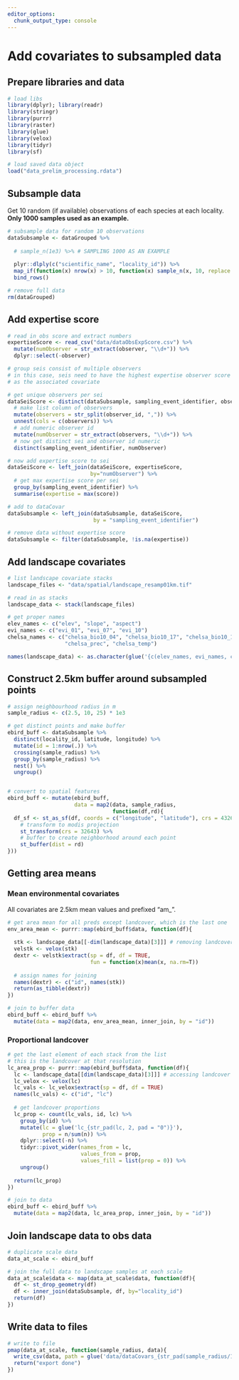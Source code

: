 ```yaml
---
editor_options: 
  chunk_output_type: console
---
```


# Add covariates to subsampled data

## Prepare libraries and data

```r

# load libs
library(dplyr); library(readr)
library(stringr)
library(purrr)
library(raster)
library(glue)
library(velox)
library(tidyr)
library(sf)

# load saved data object
load("data_prelim_processing.rdata")
```

## Subsample data

Get 10 random (if available) observations of each species at each locality.
**Only 1000 samples used as an example.**

```r
# subsample data for random 10 observations
dataSubsample <- dataGrouped %>%
  
  # sample_n(1e3) %>% # SAMPLING 1000 AS AN EXAMPLE
  
  plyr::dlply(c("scientific_name", "locality_id")) %>% 
  map_if(function(x) nrow(x) > 10, function(x) sample_n(x, 10, replace = FALSE)) %>% 
  bind_rows()

# remove full data
rm(dataGrouped)
```

## Add expertise score

```r
# read in obs score and extract numbers
expertiseScore <- read_csv("data/dataObsExpScore.csv") %>% 
  mutate(numObserver = str_extract(observer, "\\d+")) %>% 
  dplyr::select(-observer)

# group seis consist of multiple observers
# in this case, seis need to have the highest expertise observer score
# as the associated covariate

# get unique observers per sei
dataSeiScore <- distinct(dataSubsample, sampling_event_identifier, observer_id) %>% 
  # make list column of observers
  mutate(observers = str_split(observer_id, ",")) %>% 
  unnest(cols = c(observers)) %>% 
  # add numeric observer id
  mutate(numObserver = str_extract(observers, "\\d+")) %>% 
  # now get distinct sei and observer id numeric
  distinct(sampling_event_identifier, numObserver)

# now add expertise score to sei
dataSeiScore <- left_join(dataSeiScore, expertiseScore,
                          by="numObserver") %>% 
  # get max expertise score per sei
  group_by(sampling_event_identifier) %>% 
  summarise(expertise = max(score))

# add to dataCovar
dataSubsample <- left_join(dataSubsample, dataSeiScore, 
                           by = "sampling_event_identifier")

# remove data without expertise score
dataSubsample <- filter(dataSubsample, !is.na(expertise))

```

## Add landscape covariates

```r

# list landscape covariate stacks
landscape_files <- "data/spatial/landscape_resamp01km.tif"

# read in as stacks
landscape_data <- stack(landscape_files)

# get proper names
elev_names <- c("elev", "slope", "aspect")
evi_names <- c("evi_01", "evi_07", "evi_10")
chelsa_names <- c("chelsa_bio10_04", "chelsa_bio10_17", "chelsa_bio10_18",
                  "chelsa_prec", "chelsa_temp")

names(landscape_data) <- as.character(glue('{c(elev_names, evi_names, chelsa_names, "landcover")}'))
```

## Construct 2.5km buffer around subsampled points

```r
# assign neighbourhood radius in m
sample_radius <- c(2.5, 10, 25) * 1e3

# get distinct points and make buffer
ebird_buff <- dataSubsample %>% 
  distinct(locality_id, latitude, longitude) %>% 
  mutate(id = 1:nrow(.)) %>% 
  crossing(sample_radius) %>% 
  group_by(sample_radius) %>% 
  nest() %>% 
  ungroup()


# convert to spatial features
ebird_buff <- mutate(ebird_buff, 
                     data = map2(data, sample_radius, 
                                 function(df,rd){
  df_sf <- st_as_sf(df, coords = c("longitude", "latitude"), crs = 4326) %>% 
    # transform to modis projection
    st_transform(crs = 32643) %>% 
    # buffer to create neighborhood around each point
    st_buffer(dist = rd)
}))
```

## Getting area means

### Mean environmental covariates

All covariates are 2.5km mean values and prefixed "am_".

```r
# get area mean for all preds except landcover, which is the last one
env_area_mean <- purrr::map(ebird_buff$data, function(df){
  
  stk <- landscape_data[[-dim(landscape_data)[3]]] # removing landcover here
  velstk <- velox(stk)
  dextr <- velstk$extract(sp = df, df = TRUE, 
                          fun = function(x)mean(x, na.rm=T))
  
  # assign names for joining
  names(dextr) <- c("id", names(stk))
  return(as_tibble(dextr))
})

# join to buffer data
ebird_buff <- ebird_buff %>% 
  mutate(data = map2(data, env_area_mean, inner_join, by = "id"))

```

### Proportional landcover

```r
# get the last element of each stack from the list
# this is the landcover at that resolution
lc_area_prop <- purrr::map(ebird_buff$data, function(df){
  lc <- landscape_data[[dim(landscape_data)[3]]] # accessing landcover here
  lc_velox <- velox(lc)
  lc_vals <- lc_velox$extract(sp = df, df = TRUE)
  names(lc_vals) <- c("id", "lc")
  
  # get landcover proportions
  lc_prop <- count(lc_vals, id, lc) %>% 
    group_by(id) %>%
    mutate(lc = glue('lc_{str_pad(lc, 2, pad = "0")}'), 
           prop = n/sum(n)) %>% 
    dplyr::select(-n) %>% 
    tidyr::pivot_wider(names_from = lc, 
                       values_from = prop, 
                       values_fill = list(prop = 0)) %>% 
    ungroup()
  
  return(lc_prop)
})

# join to data
ebird_buff <- ebird_buff %>% 
  mutate(data = map2(data, lc_area_prop, inner_join, by = "id"))
```

## Join landscape data to obs data

```r
# duplicate scale data
data_at_scale <- ebird_buff

# join the full data to landscape samples at each scale
data_at_scale$data <- map(data_at_scale$data, function(df){
  df <- st_drop_geometry(df)
  df <- inner_join(dataSubsample, df, by="locality_id")
  return(df)
})

```


## Write data to files

```r
# write to file
pmap(data_at_scale, function(sample_radius, data){
  write_csv(data, path = glue('data/dataCovars_{str_pad(sample_radius/1e3, 2, pad = "0")}km.csv'))
  return("export done")
})

```

